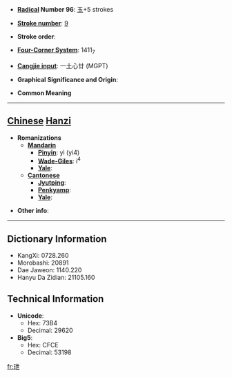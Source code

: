 * '''[[Wiktionary:Chinese radical index| Radical]] Number 96''': [[Wiktionary:Chinese radical index 玉|玉]]+5 strokes

* '''[[Wiktionary:Chinese total strokes index|Stroke number]]''': [[Wiktionary:Chinese total strokes index 9|9]]

* '''Stroke order''': 

* '''[[Wiktionary:Chinese four corner index|Four-Corner System]]''': 1411<sub>7</sub>

* '''[[Wiktionary:Chinese Cangjie index|Cangjie input]]''': 一土心廿 (MGPT)

* '''Graphical Significance and Origin''': 

* '''Common Meaning'''

----

== [[Chinese]] [[Hanzi]] ==

* '''Romanizations'''
** '''[[Mandarin]]'''
*** '''[[Pinyin]]''': yì (yi4)
*** '''[[Wade-Giles]]''': i<sup>4</sup>
*** '''[[Yale]]''': 
** '''[[Cantonese]]'''
*** '''[[Jyutping]]''':
*** '''[[Penkyamp]]''': 
*** '''[[Yale]]''': 

* '''Other info''': 

----

== Dictionary Information ==

* KangXi: 0728.260
* Morobashi: 20891
* Dae Jaweon: 1140.220
* Hanyu Da Zidian: 21105.160

== Technical Information ==

* '''Unicode''':
** Hex: 73B4
** Decimal: 29620
* '''Big5''':
** Hex: CFCE
** Decimal: 53198

[[fr:玴]]